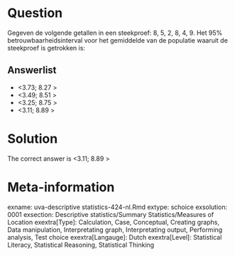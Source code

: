 Question
========

Gegeven de volgende getallen in een steekproef: 8, 5, 2, 8, 4, 9. Het 95% betrouwbaarheidsinterval voor het gemiddelde van de populatie waaruit de steekproef is getrokken is:

Answerlist
----------
* &lt;3.73; 8.27 &gt;
* &lt;3.49; 8.51 &gt;
* &lt;3.25; 8.75 &gt;
* &lt;3.11; 8.89 &gt;

Solution
========

The correct answer is  &lt;3.11; 8.89 &gt;

Meta-information
================
exname: uva-descriptive statistics-424-nl.Rmd
extype: schoice
exsolution: 0001
exsection: Descriptive statistics/Summary Statistics/Measures of Location
exextra[Type]: Calculation, Case, Conceptual, Creating graphs, Data manipulation, Interpretating graph, Interpretating output, Performing analysis, Test choice
exextra[Langauge]: Dutch
exextra[Level]: Statistical Literacy, Statistical Reasoning, Statistical Thinking
